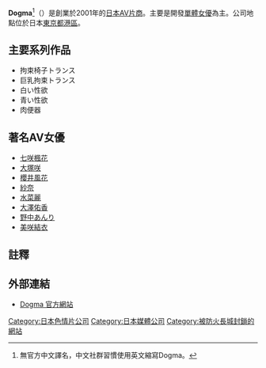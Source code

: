 '''Dogma'''<ref>無官方中文譯名，中文社群習慣使用英文縮寫Dogma。</ref>（{{lang-ja|ドグマ}}）是創業於2001年的[[成人视频制造商|日本AV片商]]。主要是開發[[AV女優#個人企劃女優（單體女優）|單體女優]]為主。公司地點位於日本[[東京都|東京都]][[港區_(東京都)|港區]]。

== 主要系列作品 ==
*拘束椅子トランス
*巨乳拘束トランス
*白い性欲
*青い性欲
*肉便器
== 著名AV女優 ==
* [[七咲楓花|七咲楓花]]
* [[大塚咲|大塚咲]]
* [[櫻井風花|櫻井風花]]
* [[紗奈|紗奈]]
* [[水菜麗|水菜麗]]
* [[大澤佑香|大澤佑香]]
* [[野中あんり|野中あんり]]
* [[美咲結衣|美咲結衣]]

== 註釋 ==
{{Reflist}}

==外部連結==
* [http://www.dogma.co.jp/ Dogma 官方網站]{{Wayback|url=http://www.dogma.co.jp/ |date=20110223182315 }}

{{DEFAULTSORT:Dogma}}
[[Category:日本色情片公司|Category:日本色情片公司]]
[[Category:日本媒體公司|Category:日本媒體公司]]
[[Category:被防火長城封鎖的網站|Category:被防火長城封鎖的網站]]
{{porn-stub}}